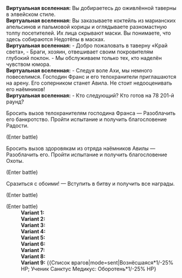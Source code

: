 {{Диалог Начало}}
:'''Виртуальная вселенная:''' Вы добираетесь до оживлённой таверны в элвейском стиле.
:'''Виртуальная вселенная:''' Вы заказываете коктейль из марианских апельсинов и пальмовой корицы и оглядываете разномастную толпу посетителей. Их лица скрывают маски. Вы понимаете, что здесь собираются Недотёпы в масках.
:'''Виртуальная вселенная:''' - Добро пожаловать в таверну «Край света», - Браги, хозяин, отвешивает своим покровителям глубокий поклон. - Мы обслуживаем только тех, кто наделён чувством юмора.
:'''Виртуальная вселенная:''' - Следуя воле Ахи, мы немного повеселимся. Господин Франс и его телохранители приглашаются на арену. Его соперником станет Авила. Не стоит недооценивать его наёмников!
:'''Виртуальная вселенная:''' - Кто следующий? Кто готов на 78 201-й раунд?
:{{Диалог|Звезда}} Бросить вызов телохранителям господина Франса &mdash; Разоблачить его банкротство. Пройти испытание и получить благословение Радости.
:;(Enter battle)
::{{Список врагов|mode=sent|Автоматон-гризли*1/-25% НР}}
:{{Диалог|Звезда}} Бросить вызов здоровякам из отряда наёмников Авилы &mdash; Разоблачить его. Пройти испытание и получить благословение Охоты.
:;(Enter battle)
::{{Список врагов|mode=sent|Автоматон-гончая*2/-25% НР; Автоматон-лютоволк*1/-25% НР}}
:{{Диалог|Звезда}} Сразиться с обоими! &mdash; Вступить в битву и получить все награды.
:;(Enter battle)
::{{Список врагов|mode=sent|Автоматон-лютоволк*1/-25% НР; Автоматон-гризли*1/-25% НР}}
:{{SU Special Dialogue|Эрудиция|Использовать другие способы прогнать гостей|Вступить в бой и получить за победу благословения: 2 ((Сохранение/Память/Небытие/Изобилие/Охота/Разрушение/Радость/Распространение/Эрудиция)).}}
:;(Enter battle)
::'''Variant 1:''' {{Список врагов|mode=sent|Рейнджер пустоты: Подавитель*1/-25% НР; Ауруматон-привратник*1/-25% НР}}
::'''Variant 2:''' {{Список врагов|mode=sent|Рейнджер пустоты: Подавитель*1/-25% НР; Ауруматон-привратник*1/-25% НР}}
::'''Variant 3:''' {{Список врагов|mode=sent|Рейнджер пустоты: Подавитель*1/-25% НР; Ауруматон-привратник*1/-25% НР}}
::'''Variant 4:''' {{Список врагов|mode=sent|Пылающий странник*1/-25% НР; Морозный странник*1/-25% НР}}
::'''Variant 5:''' {{Список врагов|mode=sent|Пылающий странник*1/-25% НР; Морозный странник*1/-25% НР}}
::'''Variant 6:''' {{Список врагов|mode=sent|Пылающий странник*1/-25% НР; Морозный странник*1/-25% НР}}
::'''Variant 7:''' {{Список врагов|mode=sent|Вознёсшаяся*1/-25% НР; Ученик Санктус Медикус: Оборотень*1/-25% НР}}
::'''Variant 8:''' {{Список врагов|mode=sent|Вознёсшаяся*1/-25% НР; Ученик Санктус Медикус: Оборотень*1/-25% НР}}
::'''Variant 9:''' {{Список врагов|mode=sent|Вознёсшаяся*1/-25% НР; Ученик Санктус Медикус: Оборотень*1/-25% НР}
{{Диалог Конец}}